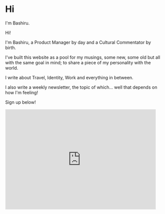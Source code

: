 # Hi

I'm Bashiru.

Hi!

I'm Bashiru, a Product Manager by day and a Cultural Commentator by birth.

I've built this website as a pool for my musings, some new, some old but all with the same goal in mind; to share a piece of my personality with the world. 

I write about Travel, Identity, Work and everything in between.

I also write a weekly newsletter, the topic of which... well that depends on how I'm feeling!

Sign up below!

<iframe src="https://bashiru.substack.com/embed" width="480" height="320" style="border:1px solid #EEE; background:white;" frameborder="0" scrolling="no"></iframe>
